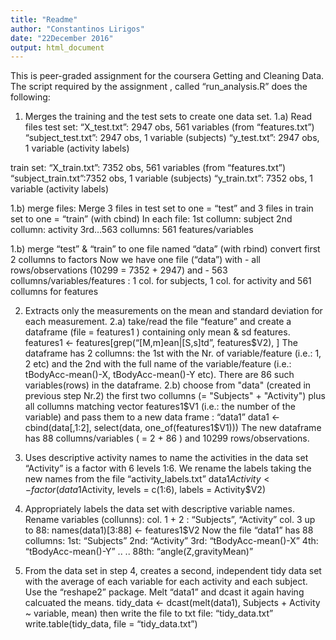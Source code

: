 ```yaml
---
title: "Readme"
author: "Constantinos Lirigos"
date: "22December 2016"
output: html_document
---
```

This is peer-graded assignment for the coursera Getting and Cleaning Data.
The script required by the assignment , called "run_analysis.R" does the following:

1) Merges the training and the test sets to create one data set.
1.a) Read files
 test set:
 "X_test.txt": 2947 obs, 561 variables (from "features.txt")
 "subject_test.txt": 2947 obs, 1 variable (subjects)
 "y_test.txt": 2947 obs, 1 variable (activity labels)

train set:
"X_train.txt": 7352 obs, 561 variables (from "features.txt")
"subject_train.txt":7352 obs, 1 variable (subjects)
"y_train.txt": 7352 obs, 1 variable (activity labels)

1.b) merge files:
Merge 3 files in test set to one = "test" and 
3 files in train set to one = "train" (with cbind)
In each file:
1st collumn: subject
2nd collumn: activity
3rd...563 collumns: 561 features/variables

1.b) merge "test" & "train" to one file named "data" (with rbind)
convert first 2 collumns to factors
Now we have one file ("data") with 
- all rows/observations (10299 = 7352 + 2947) and 
- 563 collumns/variables/features : 1 col. for subjects, 1 col. for activity and 561 collumns for features

2) Extracts only the measurements on the mean and standard deviation for each measurement.
2.a) take/read the file "feature" and create a dataframe (file = features1 ) containing only mean & sd features. 
features1 <- features[grep("[M,m]ean|[S,s]td", features$V2), ]
The dataframe has 2 collumns: the 1st with the Nr. of variable/feature (i.e.: 1, 2 etc) and the 2nd with the full name of the variable/feature (i.e.: tBodyAcc-mean()-X, tBodyAcc-mean()-Y etc). There are 86 such variables(rows) in the dataframe.
2.b) choose from "data" (created in previous step Nr.2) the  first two collumns (= "Subjects" + "Activity") plus all collumns matching vector features1$V1 (i.e.: the number of the variable) and pass them to a new data frame : "data1"
data1 <- cbind(data[,1:2], select(data, one_of(features1$V1)))
The new dataframe has 88 collumns/variables ( = 2 + 86 ) and 10299 rows/observations.


3) Uses descriptive activity names to name the activities in the data set
"Activity" is a factor with 6 levels 1:6. We rename the labels taking the new names from the file "activity_labels.txt"
data1$Activity <- factor(data1$Activity, levels = c(1:6), labels = Activity$V2)


4) Appropriately labels the data set with descriptive variable names.
Rename variables (collunns):
col. 1 + 2 : "Subjects", "Activity"
col. 3 up to 88: names(data1)[3:88] <- features1$V2
Now the file "data1" has 88 collumns:
1st: "Subjects"
2nd: "Activity"
3rd: "tBodyAcc-mean()-X"
4th: "tBodyAcc-mean()-Y"
..
..
88th: "angle(Z,gravityMean)"

5) From the data set in step 4, creates a second, independent tidy data set with the average of each variable for each activity and each subject.
Use the "reshape2" package. Melt "data1" and dcast it again having calcuated the means. 
tidy_data <- dcast(melt(data1), Subjects + Activity ~ variable, mean)
then write the file to txt file: "tidy_data.txt"
write.table(tidy_data, file = "tidy_data.txt")



